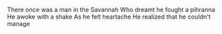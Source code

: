 There once was a man in the Savannah
Who dreamt he fought a pihranna
He awoke with a shake
As he felt heartache
He realized that he couldn't manage